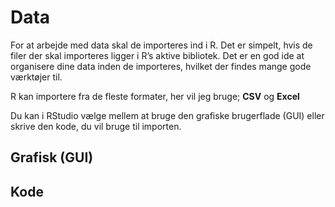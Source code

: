 # Data {#data}
For at arbejde med data skal de importeres ind i R. Det er simpelt, hvis de filer der skal importeres ligger i R’s aktive bibliotek. Det er en god ide at organisere dine data inden de importeres, hvilket der findes mange gode værktøjer til.

R kan importere fra de fleste formater, her vil jeg bruge; **CSV** og **Excel**

Du kan i RStudio vælge mellem at bruge den grafiske brugerflade (GUI) eller skrive den kode, du vil bruge til importen. 

## Grafisk (GUI)


## Kode
